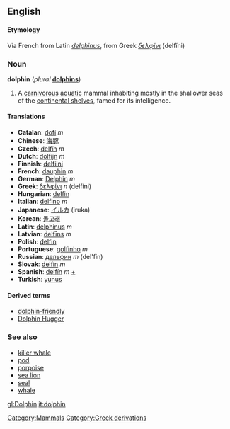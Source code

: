 {{wikipedia}}
==English==
[[Category:Mammals]]

====Etymology====
Via French from Latin ''[[delphinus]]'', from Greek ''[[δελφίνι]]'' (delf&iacute;ni)

===Noun===
'''dolphin''' (''plural'' '''[[dolphins]]''')

#A [[carnivorous]] [[aquatic]] mammal inhabiting mostly in the shallower seas of the [[continental shelf|continental shelves]], famed for its intelligence.

====Translations====
*'''Catalan''': [[dofí]] ''m''
*'''Chinese''': [[海豚]]
*'''Czech''': [[delfín#Czech|delfín]] ''m''
*'''Dutch''': [[dolfijn]] ''m''
*'''Finnish''': [[delfiini]]
*'''French''': [[dauphin]] ''m''
*'''German''': [[Delphin]] ''m''
*'''Greek''': [[δελφίνι]] ''n'' (delf&iacute;ni)
*'''Hungarian''': [[delfin]]
*'''Italian''': [[delfino]] ''m''
*'''Japanese''': [[イルカ]] (iruka)
*'''Korean''': [[돌고래]]
*'''Latin''': [[delphinus]] ''m''
*'''Latvian''': [[delfīns]] ''m''
*'''Polish''': [[delfin]]
*'''Portuguese''': [[golfinho]] ''m''
*'''Russian''': [[дельфин]] ''m'' (del'fin)
*'''Slovak''': [[delfín]] ''m''
*'''Spanish''': [[delfín]] ''m'' [[:es:delfín|+]]
*'''Turkish''': [[yunus]]

====Derived terms====
*[[dolphin-friendly]]
*[[Dolphin Hugger]]

===See also===
*[[killer whale]]
*[[pod]]
*[[porpoise]]
*[[sea lion]]
*[[seal]]
*[[whale]]

[[gl:Dolphin]]
[[it:dolphin]]
[[Category:Greek derivations]]